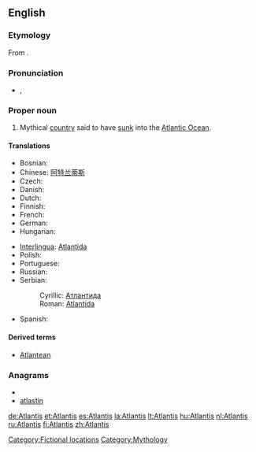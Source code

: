 ==English==

===Etymology===
From {{etyl|grc|en}} {{term|Ἀτλαντίς|tr=Atlantis|lang=grc|sc=polytonic}}.

===Pronunciation===
* {{IPA|/ətˈlæntəs/}}, {{SAMPA|/@t'l{nt@s/}}

===Proper noun===
{{en-proper noun}}

# Mythical [[country]] said to have [[sink|sunk]] into the [[Atlantic Ocean]].

====Translations====
{{trans-top|mythical country said to have sunk into the ocean}}
* Bosnian: {{t-|bs|Atlantida|f}}
* Chinese: [[阿特兰蒂斯]]
* Czech: {{t+|cs|Atlantida|f}}
* Danish: {{t-|da|Atlantis}}
* Dutch: {{t+|nl|Atlantis}}
* Finnish: {{t+|fi|Atlantis}}
* French: {{t+|fr|Atlantide|f}}
* German: {{t+|de|Atlantis}}
* Hungarian: {{t-|hu|Atlantisz}}
{{trans-mid}}
* [[Interlingua]]: [[Atlantida]]
* Polish: {{t-|pl|Atlantyda|f}}
* Portuguese: {{t-|pt|Atlântida|f}}
* Russian: {{t+|ru|Атлантида|f|tr=Atlantída}}
* Serbian:
*: Cyrillic: [[Атлантида]] {{f}}
*: Roman: [[Atlantida]] {{f}}
* Spanish: {{t-|es|Atlántida|f}}
{{trans-bottom}}

====Derived terms====
* [[Atlantean]]

===Anagrams===
* {{alphagram|aailnstt}}
* [[atlastin#English|atlastin]]


[[Category:Fictional locations]]
[[Category:Mythology]]

[[de:Atlantis]]
[[et:Atlantis]]
[[es:Atlantis]]
[[la:Atlantis]]
[[lt:Atlantis]]
[[hu:Atlantis]]
[[nl:Atlantis]]
[[ru:Atlantis]]
[[fi:Atlantis]]
[[zh:Atlantis]]